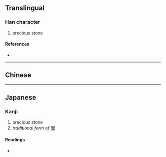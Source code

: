 {{character info}}
==Translingual==

===Han character===
{{Han char|rn=96|rad=玉|as=13|sn=17|four=|canj=MGMLW|ids=⿰𤣩畱}}

# precious stone

====References====
* {{Han ref|kx=0742.130|dkj=21249|dj=1151.260|hdz=21137.030|uh=74A2|ud=29858}}

----

==Chinese==
{{zh-see|瑠|v}}

----

==Japanese==

===Kanji===
{{ja-kanji|grade=|rs=玉13}}

# precious stone
# ''traditional form of'' [[瑠]]

====Readings====
* {{ja-readings|goon=る|kanon=りゅう<りう|kun=るり|nanori=}}